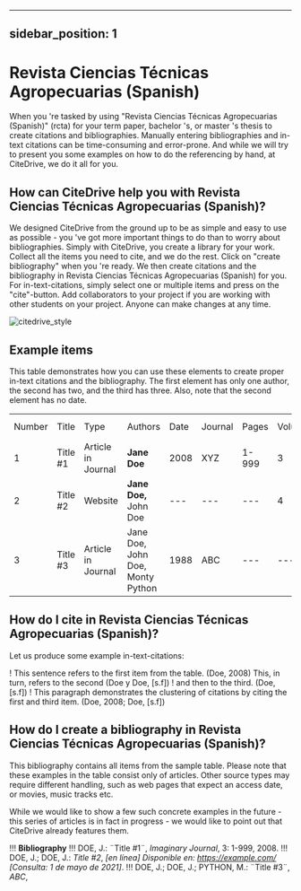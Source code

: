 
---
sidebar_position: 1
---

# Revista Ciencias Técnicas Agropecuarias (Spanish)

When you 're tasked by using "Revista Ciencias Técnicas Agropecuarias (Spanish)" (rcta) for your term paper, bachelor 's, or master 's thesis to create citations and bibliographies.
Manually entering bibliographies and in-text citations can be time-consuming and error-prone. And while we will try to present you some examples on how to do the referencing by hand, at CiteDrive, we do it all for you.

<!---
## About  Revista Ciencias Técnicas Agropecuarias (Spanish)

* Title: Revista Ciencias Técnicas Agropecuarias (Spanish)
* Short Title (Id): rcta)
* Authors: Revista Ciencias Técnicas Agropecuarias (Spanish)
* Download: Revista Ciencias Técnicas Agropecuarias (Spanish)
 --->

## How can CiteDrive help you with Revista Ciencias Técnicas Agropecuarias (Spanish)?

We designed CiteDrive from the ground up to be as simple and easy to use as possible - you 've got more important things to do than to worry about bibliographies. Simply with CiteDrive, you create a library for your work. Collect all the items you need to cite, and we do the rest. Click on "create bibliography" when you 're ready. We then create citations and the bibliography in Revista Ciencias Técnicas Agropecuarias (Spanish) for you. For in-text-citations, simply select one or multiple items and press on the "cite"-button. Add collaborators to your project if you are working with other students on your project. Anyone can make changes at any time.


![citedrive_style](images/revista-ciencias-tecnicas-agropecuarias-spanish.svg "Choose Revista Ciencias Técnicas Agropecuarias (Spanish) in the CiteDrive App")


## Example items

This table demonstrates how you can use these elements to create proper in-text citations and the bibliography. The first element has only one author, the second has two, and the third has three. Also, note that the second element has no date.


<table>
  <tr>
   <td>Number
   </td>
   <td>Title
   </td>
   <td>Type
   </td>
   <td>Authors
   </td>
   <td>Date
   </td>
   <td>Journal
   </td>
   <td>Pages
   </td>
   <td>Volume
   </td>
   <td>Issue
   </td>
   <td>Access Date
   </td>
  </tr>
  <tr>
   <td>1
   </td>
   <td>Title #1
   </td>
   <td>Article in Journal
   </td>
   <td><strong>Jane Doe</strong>
   </td>
   <td>2008
   </td>
   <td>XYZ
   </td>
   <td>1-999
   </td>
   <td>3
   </td>
   <td>2
   </td>
   <td>--
   </td>
  </tr>
  <tr>
   <td>
2
   </td>
   <td>Title #2
   </td>
   <td>Website
   </td>
   <td><strong>Jane Doe, </strong>John Doe
   </td>
   <td>---
   </td>
   <td>---
   </td>
   <td>---
   </td>
   <td>4
   </td>
   <td>---
   </td>
   <td>2020-05-01
   </td>
  </tr>
  <tr>
   <td>3
   </td>
   <td>Title #3
   </td>
   <td>Article in Journal
   </td>
   <td>Jane Doe, John Doe, Monty Python
   </td>
   <td>1988
   </td>
   <td>ABC
   </td>
   <td>---
   </td>
   <td>---
   </td>
   <td>16
   </td>
   <td>---
   </td>
  </tr>
</table>



## How do I cite in  Revista Ciencias Técnicas Agropecuarias (Spanish)?

Let us produce some example in-text-citations:

! This sentence refers to the first item from the table. (Doe, 2008) This, in turn, refers to the second (Doe y Doe, [s.f])
! and then to the third.  (Doe, [s.f])
! This paragraph demonstrates the clustering of citations by citing the first and third item. (Doe, 2008; Doe, [s.f])



## How do I create a bibliography in Revista Ciencias Técnicas Agropecuarias (Spanish)?

This bibliography contains all items from the sample table. Please note that these examples in the table consist only of articles. Other source types may require different handling, such as web pages that expect an access date, or movies, music tracks etc.

While we would like to show a few such concrete examples in the future - this series of articles is in fact in progress - we would like to point out that CiteDrive already features them.


!!! **Bibliography**
!!! DOE, J.: ¨Title #1¨, <i>Imaginary Journal</i>, 3: 1-999, 2008. 
!!! DOE, J.; DOE, J.:  <i>Title #2</i>, <i>[en línea] </i><i>Disponible en: https://example.com/</i> <i> [Consulta: 1 de mayo de 2021]</i>. 
!!! DOE, J.; DOE, J.; PYTHON, M.: ¨Title #3¨, <i>ABC</i>, 


```
        